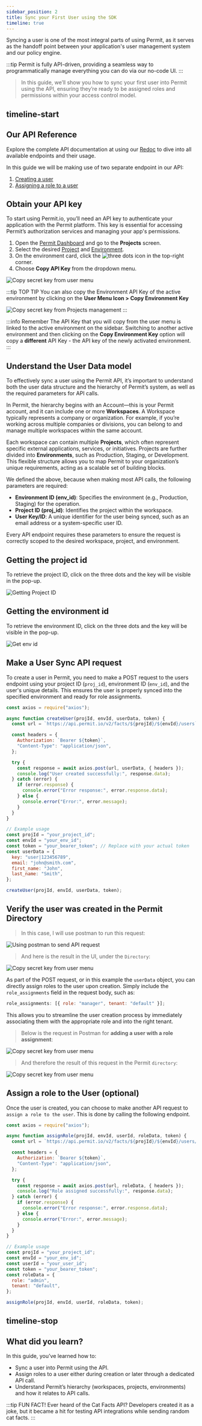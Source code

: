```yaml
---
sidebar_position: 2
title: Sync your First User using the SDK
timeline: true
---
```


Syncing a user is one of the most integral parts of using Permit, as it serves as the handoff point
between your application's user management system and our policy engine.

:::tip
Permit is fully API-driven, providing a seamless way to programmatically manage everything you can do via our
no-code UI.
:::

> In this guide, we’ll show you how to sync your first user into Permit using the API, ensuring they’re ready to be
> assigned roles and permissions within your access control model.

## timeline-start

## Our API Reference

Explore the complete API documentation at using our [Redoc](https://api.permit.io/v2/redoc) to dive into all available
endpoints and their usage.

In this guide we will be making use of two separate endpoint in our API:

1. [Creating a user](https://api.permit.io/v2/redoc#tag/Users/operation/create_user)
2. [Assigning a role to a user](https://api.permit.io/v2/redoc#tag/Users/operation/assign_role_to_user)

## Obtain your API key

To start using Permit.io, you’ll need an API key to authenticate your application with the Permit platform. This key is
essential for accessing Permit’s authorization services and managing your app's permissions.

1. Open the [Permit Dashboard](https://app.permit.io/) and go to the **Projects** screen.
2. Select the desired [Project](/overview/glossary#projects) and [Environment](/overview/glossary#environment).
3. On the environment card, click the ![three dots icon](/ui-videos/getting-started/connecting-your-app/dots.png) in the
   top-right corner.
4. Choose **Copy API Key** from the dropdown menu.

<img
  src="/img/updated/quickstart/sdk-key-1.png"
  alt="Copy secret key from user menu"
  data-zoomable
/>

:::tip TOP TIP
You can also copy the Environment API Key of the active environment by clicking on the **User Menu Icon > Copy Environment
Key**

<img
  src="/img/updated/quickstart/sdk-key-2.png"
  alt="Copy secret key from Projects management"
  data-zoomable
/>
:::

:::info Remember
The API Key that you will copy from the user menu is linked to the active environment on the sidebar.
Switching to another active environment and then clicking on the **Copy Environment Key** option will copy a **different**
API Key - the API key of the newly activated environment.
:::

## Understand the User Data model

To effectively sync a user using the Permit API, it’s important to understand both the user data structure and the hierarchy
of Permit’s system, as well as the required parameters for API calls.

In Permit, the hierarchy begins with an Account—this is your Permit account, and it can include one or more **Workspaces**.
A Workspace typically represents a company or organization. For example, if you’re working across multiple companies or
divisions, you can belong to and manage multiple workspaces within the same account.

Each workspace can contain multiple **Projects**, which often represent specific external applications, services, or
initiatives. Projects are further divided into **Environments**, such as Production, Staging, or Development. This
flexible structure allows you to map Permit to your organization’s unique requirements, acting as a scalable set of
building blocks.

We defined the above, because when making most API calls, the following parameters are required:

- **Environment ID (env_id)**: Specifies the environment (e.g., Production, Staging) for the operation.
- **Project ID (proj_id)**: Identifies the project within the workspace.
- **User Key/ID**: A unique identifier for the user being synced, such as an email address or a system-specific user ID.

Every API endpoint requires these parameters to ensure the request is correctly scoped to the desired workspace, project,
and environment.

## Getting the project id

To retrieve the project ID, click on the three dots and the key will be visible in the pop-up.

![Getting Project ID](/ui-videos/project-and-env/project-id.png)

## Getting the environment id

To retrieve the environment ID, click on the three dots and the key will be visible in the pop-up.

![Get env id](/ui-videos/workspace-settings/getting-env-id.png)

## Make a User Sync API request

To create a user in Permit, you need to make a POST request to the users endpoint using your project ID (`proj_id`),
environment ID (`env_id`), and the user's unique details. This ensures the user is properly synced into the specified environment
and ready for role assignments.

```js title="https://api.permit.io/v2/facts/${projId}/${envId}/users"
const axios = require("axios");

async function createUser(projId, envId, userData, token) {
  const url = `https://api.permit.io/v2/facts/${projId}/${envId}/users`;

  const headers = {
    Authorization: `Bearer ${token}`,
    "Content-Type": "application/json",
  };

  try {
    const response = await axios.post(url, userData, { headers });
    console.log("User created successfully:", response.data);
  } catch (error) {
    if (error.response) {
      console.error("Error response:", error.response.data);
    } else {
      console.error("Error:", error.message);
    }
  }
}

// Example usage
const projId = "your_project_id";
const envId = "your_env_id";
const token = "your_bearer_token"; // Replace with your actual token
const userData = {
  key: "user|123456789",
  email: "john@smith.com",
  first_name: "John",
  last_name: "Smith",
};

createUser(projId, envId, userData, token);
```

## Verify the user was created in the Permit Directory

> In this case, I will use postman to run this request:

<img
  src="/img/updated/walkthroughs/api-request-no-role.png"
  alt="Using postman to send API request"
  data-zoomable
/>

> And here is the result in the UI, under the `Directory`:

<img
  src="/img/updated/walkthroughs/api-request-success.png"
  alt="Copy secret key from user menu"
  data-zoomable
/>

As part of the POST request, or in this example the `userData` object, you can directly assign roles to the user upon creation. Simply include the `role_assignments`
field in the request body, such as:

```js
role_assignments: [{ role: "manager", tenant: "default" }];
```

This allows you to streamline the user creation process by immediately associating them with the appropriate role and into the
right tenant.

> Below is the request in Postman for **adding a user with a role assignment**:

<img
  src="/img/updated/walkthroughs/api-request-role.png"
  alt="Copy secret key from user menu"
  data-zoomable
/>

> And therefore the result of this request in the Permit `directory`:

<img
  src="/img/updated/walkthroughs/api-request-success-2.png"
  alt="Copy secret key from user menu"
  data-zoomable
/>

## Assign a role to the User (optional)

Once the user is created, you can choose to make another API request to `assign a role to the user`. This is done by calling the
following endpoint.

```js title="https://api.permit.io/v2/facts/{proj_id}/{env_id}/users/{user_id}/roles"
const axios = require("axios");

async function assignRole(projId, envId, userId, roleData, token) {
  const url = `https://api.permit.io/v2/facts/${projId}/${envId}/users/${userId}/roles`;

  const headers = {
    Authorization: `Bearer ${token}`,
    "Content-Type": "application/json",
  };

  try {
    const response = await axios.post(url, roleData, { headers });
    console.log("Role assigned successfully:", response.data);
  } catch (error) {
    if (error.response) {
      console.error("Error response:", error.response.data);
    } else {
      console.error("Error:", error.message);
    }
  }
}

// Example usage
const projId = "your_project_id";
const envId = "your_env_id";
const userId = "your_user_id";
const token = "your_bearer_token";
const roleData = {
  role: "admin",
  tenant: "default",
};

assignRole(projId, envId, userId, roleData, token);
```

## timeline-stop

## What did you learn?

In this guide, you’ve learned how to:

- Sync a user into Permit using the API.
- Assign roles to a user either during creation or later through a dedicated API call.
- Understand Permit’s hierarchy (workspaces, projects, environments) and how it relates to API calls.

:::tip FUN FACT!
Ever heard of the Cat Facts API? Developers created it as a joke, but it became a hit for testing API integrations while
sending random cat facts.
:::
